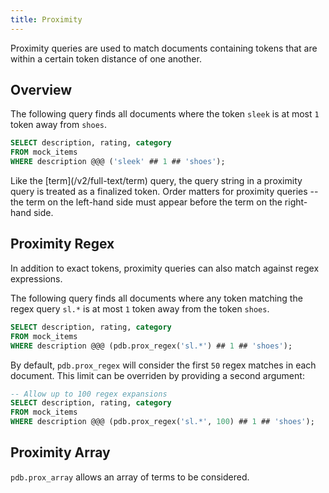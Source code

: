 ```yaml
---
title: Proximity
---
```


Proximity queries are used to match documents containing tokens that are within a certain token distance of one another.

## Overview

The following query finds all documents where the token `sleek` is at most `1` token away from `shoes`.

```sql
SELECT description, rating, category
FROM mock_items
WHERE description @@@ ('sleek' ## 1 ## 'shoes');
```

<Note>
Like the [term](/v2/full-text/term) query, the query string in a proximity query is treated as a finalized token.
</Note>

<Note>
Order matters for proximity queries -- the term on the left-hand side must appear before the term on the right-hand side.
</Note>

## Proximity Regex

In addition to exact tokens, proximity queries can also match against regex expressions.

The following query finds all documents where any token matching the regex query `sl.*` is at most `1` token away
from the token `shoes`.

```sql
SELECT description, rating, category
FROM mock_items
WHERE description @@@ (pdb.prox_regex('sl.*') ## 1 ## 'shoes');
```

By default, `pdb.prox_regex` will consider the first `50` regex matches in each document. This limit can be overriden
by providing a second argument:

```sql
-- Allow up to 100 regex expansions
SELECT description, rating, category
FROM mock_items
WHERE description @@@ (pdb.prox_regex('sl.*', 100) ## 1 ## 'shoes');
```

## Proximity Array

`pdb.prox_array` allows an array of terms to be considered.